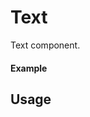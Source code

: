 
<Meta of={Text} title="Text" />

# Text

Text component.

#### Example

<Canvas of={Text.Primary} />

## Usage

```ts
import { Text } from '@maxvandewiel/mc'


const Example = () => {
  return (
      <Text />
  );
};

export default Example;
```


